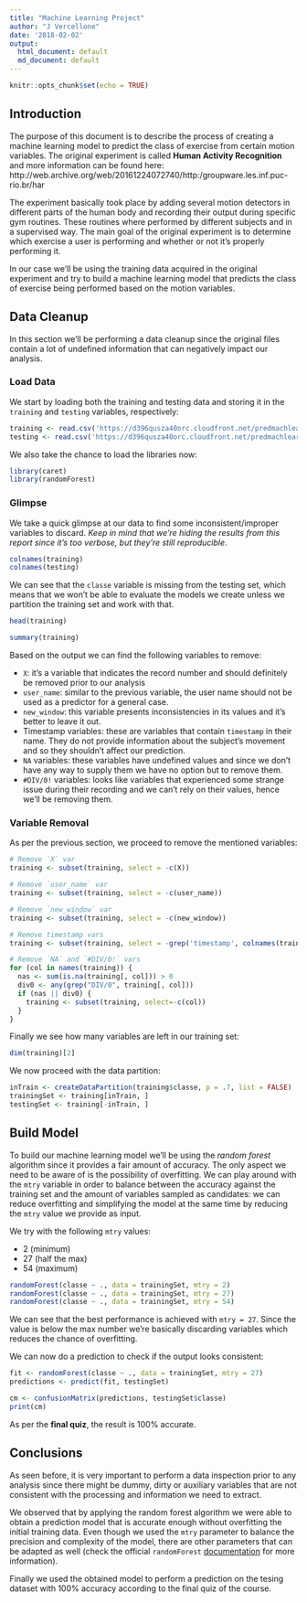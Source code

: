 ```yaml
---
title: "Machine Learning Project"
author: "J Vercellone"
date: '2018-02-02'
output:
  html_document: default
  md_document: default
---
```


```r
knitr::opts_chunk$set(echo = TRUE)
```

## Introduction

The purpose of this document is to describe the process of creating a machine learning model to predict the class of exercise from certain motion variables. The original experiment is called **Human Activity Recognition** and more information can be found here:
http://web.archive.org/web/20161224072740/http:/groupware.les.inf.puc-rio.br/har

The experiment basically took place by adding several motion detectors in different parts of the human body and recording their output during specific gym routines. These routines where performed by different subjects and in a supervised way. The main goal of the original experiment is to determine which exercise a user is performing and whether or not it's properly performing it.

In our case we'll be using the training data acquired in the original experiment and try to build a machine learning model that predicts the class of exercise being performed based on the motion variables.

## Data Cleanup

In this section we'll be performing a data cleanup since the original files contain a lot of undefined information that can negatively impact our analysis.

### Load Data

We start by loading both the training and testing data and storing it in the `training` and `testing` variables, respectively:
```r
training <- read.csv('https://d396qusza40orc.cloudfront.net/predmachlearn/pml-training.csv')
testing <- read.csv('https://d396qusza40orc.cloudfront.net/predmachlearn/pml-testing.csv')
```

We also take the chance to load the libraries now:
```r
library(caret)
library(randomForest)
```

### Glimpse

We take a quick glimpse at our data to find some inconsistent/improper variables to discard. _Keep in mind that we're hiding the results from this report since it's too verbose, but they're still reproducible_.

```r
colnames(training)
colnames(testing)
```

We can see that the `classe` variable is missing from the testing set, which means that we won't be able to evaluate the models we create unless we partition the training set and work with that.

```r
head(training)
```

```r
summary(training)
```

Based on the output we can find the following variables to remove:

- `X`: it's a variable that indicates the record number and should definitely be removed prior to our analysis
- `user_name`: similar to the previous variable, the user name should not be used as a predictor for a general case.
- `new_window`: this variable presents inconsistencies in its values and it's better to leave it out.
- Timestamp variables: these are variables that contain `timestamp` in their name. They do not provide information about the subject's movement and so they shouldn't affect our prediction.
- `NA` variables: these variables have undefined values and since we don't have any way to supply them we have no option but to remove them.
- `#DIV/0!` variables: looks like variables that experienced some strange issue during their recording and we can't rely on their values, hence we'll be removing them.

### Variable Removal

As per the previous section, we proceed to remove the mentioned variables:
```r
# Remove `X` var
training <- subset(training, select = -c(X))

# Remove `user_name` var
training <- subset(training, select = -c(user_name))

# Remove `new_window` var
training <- subset(training, select = -c(new_window))

# Remove timestamp vars
training <- subset(training, select = -grep('timestamp', colnames(training)))

# Remove `NA` and `#DIV/0!` vars
for (col in names(training)) {
  nas <- sum(is.na(training[, col])) > 0
  div0 <- any(grep("DIV/0", training[, col]))
  if (nas || div0) {
    training <- subset(training, select=-c(col))
  }
}
```

Finally we see how many variables are left in our training set:
```r
dim(training)[2]
```

We now proceed with the data partition:
```r
inTrain <- createDataPartition(training$classe, p = .7, list = FALSE)
trainingSet <- training[inTrain, ]
testingSet <- training[-inTrain, ]
```

## Build Model

To build our machine learning model we'll be using the _random forest_ algorithm since it provides a fair amount of accuracy. The only aspect we need to be aware of is the possibility of overfitting. We can play around with the `mtry` variable in order to balance between the accuracy against the training set and the amount of variables sampled as candidates: we can reduce overfitting and simplifying the model at the same time by reducing the `mtry` value we provide as input.

We try with the following `mtry` values:

- 2 (minimum)
- 27 (half the max)
- 54 (maximum)

```r
randomForest(classe ~ ., data = trainingSet, mtry = 2)
randomForest(classe ~ ., data = trainingSet, mtry = 27)
randomForest(classe ~ ., data = trainingSet, mtry = 54)
```

We can see that the best performance is achieved with `mtry = 27`. Since the value is below the max number we're basically discarding variables which reduces the chance of overfitting.

We can now do a prediction to check if the output looks consistent:
```r
fit <- randomForest(classe ~ ., data = trainingSet, mtry = 27)
predictions <- predict(fit, testingSet)

cm <- confusionMatrix(predictions, testingSet$classe)
print(cm)
```

As per the **final quiz**, the result is 100% accurate.

## Conclusions

As seen before, it is very important to perform a data inspection prior to any analysis since there might be dummy, dirty or auxiliary variables that are not consistent with the processing and information we need to extract.

We observed that by applying the random forest algorithm we were able to obtain a prediction model that is accurate enough without overfitting the initial training data. Even though we used the `mtry` parameter to balance the precision and complexity of the model, there are other parameters that can be adapted as well (check the official `randomForest` [documentation](https://cran.r-project.org/web/packages/randomForest/randomForest.pdf) for more information).

Finally we used the obtained model to perform a prediction on the tesing dataset with 100% accuracy according to the final quiz of the course.